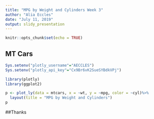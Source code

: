 ---
title: "MPG by Weight and Cylinders Week 3"
author: "Alia Eccles"
date: "July 11, 2019"
output: slidy_presentation
---

```{r setup, include=FALSE}
knitr::opts_chunk$set(echo = TRUE)
```

## MT Cars

```{r pressure, echo=FALSE, message=FALSE}
Sys.setenv("plotly_username"="AECCLES")
Sys.setenv("plotly_api_key"="Cx9Br6vK2SueSYBdkVPj")

library(plotly)
library(ggplot2)

p <- plot_ly(data = mtcars, x = ~wt, y = ~mpg, color = ~cyl)%>%
  layout(title = "MPG by Weight and Cylinders")
p
```

##Thanks
